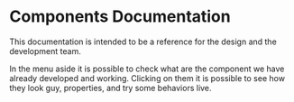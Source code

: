 
<Meta title="Introduction" />

# Components Documentation

This documentation is intended to be a reference for the design and the development team.

In the menu aside it is possible to check what are the component we have already developed and working. Clicking on them it is possible to see how they look guy, properties, and try some behaviors live.